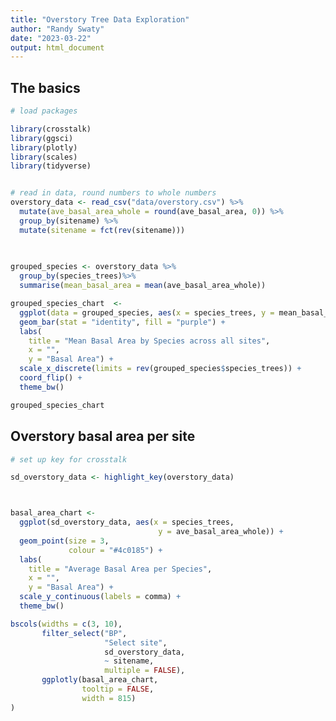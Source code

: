 ```yaml
---
title: "Overstory Tree Data Exploration"
author: "Randy Swaty"
date: "2023-03-22"
output: html_document
---
```



## The basics



```r

# load packages

library(crosstalk)
library(ggsci)
library(plotly)
library(scales)
library(tidyverse)


# read in data, round numbers to whole numbers
overstory_data <- read_csv("data/overstory.csv") %>%
  mutate(ave_basal_area_whole = round(ave_basal_area, 0)) %>%
  group_by(sitename) %>%
  mutate(sitename = fct(rev(sitename)))
  
  
```

```r

grouped_species <- overstory_data %>%
  group_by(species_trees)%>%
  summarise(mean_basal_area = mean(ave_basal_area_whole))

grouped_species_chart  <- 
  ggplot(data = grouped_species, aes(x = species_trees, y = mean_basal_area)) +
  geom_bar(stat = "identity", fill = "purple") +
  labs(
    title = "Mean Basal Area by Species across all sites",
    x = "",
    y = "Basal Area") +
  scale_x_discrete(limits = rev(grouped_species$species_trees)) +
  coord_flip() +
  theme_bw()

grouped_species_chart
```


## Overstory basal area per site

```r

# set up key for crosstalk

sd_overstory_data <- highlight_key(overstory_data)



basal_area_chart <- 
  ggplot(sd_overstory_data, aes(x = species_trees,
                                 y = ave_basal_area_whole)) +
  geom_point(size = 3,
             colour = "#4c0185") +
  labs(
    title = "Average Basal Area per Species",
    x = "",
    y = "Basal Area") +
  scale_y_continuous(labels = comma) +
  theme_bw()

bscols(widths = c(3, 10),
       filter_select("BP", 
                     "Select site", 
                     sd_overstory_data, 
                     ~ sitename,
                     multiple = FALSE),
       ggplotly(basal_area_chart,
                tooltip = FALSE,
                width = 815)
)


```

